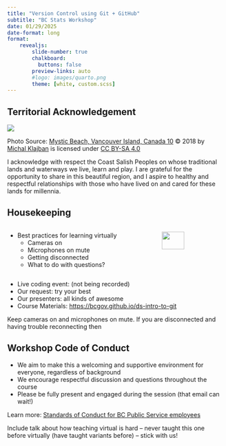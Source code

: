 ```yaml
---
title: "Version Control using Git + GitHub"
subtitle: "BC Stats Workshop"
date: 01/29/2025
date-format: long
format:
    revealjs: 
        slide-number: true
        chalkboard: 
          buttons: false
        preview-links: auto
        #logo: images/quarto.png
        theme: [white, custom.scss]
---
```


## Territorial Acknowledgement

![](/figures/mystic-beach-vi.jpg)

::: footer
Photo Source: [Mystic Beach, Vancouver Island, Canada 10](https://commons.wikimedia.org/wiki/File:Mystic_Beach,_Vancouver_Island,_Canada_10.jpg#file) © 2018 by [Michal Klajban](https://commons.wikimedia.org/wiki/User:Podzemnik) is licensed under [CC BY-SA 4.0](https://creativecommons.org/licenses/by-sa/4.0/?ref=chooser-v1) 
:::

::: notes
I acknowledge with respect the Coast Salish Peoples on whose traditional lands and waterways we live, learn and play. I are grateful for the opportunity to share in this beautiful region, and I aspire to healthy and respectful relationships with those who have lived on and cared for these lands for millennia.
:::

## Housekeeping {footer="false" scrollable="true"}

::::: columns
::: {.column width="70%"}
-   Best practices for learning virtually
    -   Cameras on
    -   Microphones on mute
    -   Getting disconnected
    -   What to do with questions?
:::

::: {.column width="30%"}
![](/figures/housekeeping.png){fig-pos="t" width="60%"}
:::
:::::

-   Live coding event: (not being recorded)
-   Our request: try your best
-   Our presenters: all kinds of awesome
-   Course Materials: <https://bcgov.github.io/ds-intro-to-git>

::: notes
Keep cameras on and microphones on mute.
If you are disconnected and having trouble reconnecting then 
:::

## Workshop Code of Conduct

-   We aim to make this a welcoming and supportive environment for everyone, regardless of background
-   We encourage respectful discussion and questions throughout the course
-   Please be fully present and engaged during the session (that email can wait!)

::: footer
Learn more: [Standards of Conduct for BC Public Service employees](https://www2.gov.bc.ca/gov/content/careers-myhr/about-the-bc-public-service/ethics-standards-of-conduct/standards-of-conduct)
:::

::: notes
Include talk about how teaching virtual is hard – never taught this one before virtually (have taught variants before) – stick with us!
:::

